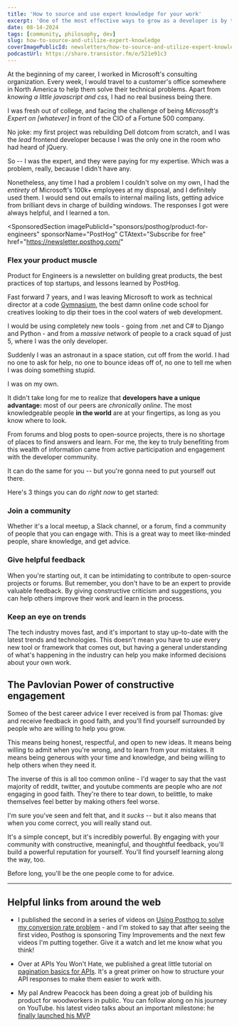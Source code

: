 ```yaml
---
title: 'How to source and use expert knowledge for your work'
excerpt: 'One of the most effective ways to grow as a developer is by tapping into the vast pool of knowledge available in the developer community.'
date: 08-14-2024
tags: [community, philosophy, dev]
slug: how-to-source-and-utilize-expert-knowledge
coverImagePublicId: newsletters/how-to-source-and-utilize-expert-knowledge/cover
podcastUrl: https://share.transistor.fm/e/521e91c3
---
```


At the beginning of my career, I worked in Microsoft's consulting organization. Every week, I would travel to a customer's office somewhere in North America to help them solve their technical problems. Apart from _knowing a little javascript and css,_ I had no real business being there.

I was fresh out of college, and facing the challenge of being _Microsoft's Expert on [whatever]_ in front of the CIO of a Fortune 500 company.

No joke: my first project was rebuilding Dell dotcom from scratch, and I was the _lead_ frontend developer because I was the only one in the room who had heard of jQuery.

So -- I was the expert, and they were paying for my expertise. Which was a problem, really, because I didn't have any.

Nonetheless, any time I had a problem I couldn't solve on my own, I had the _entirety_ of Microsoft's 100k+ employees at my disposal, and I definitely used them. I would send out emails to internal mailing lists, getting advice from brilliant devs in charge of building windows. The responses I got were always helpful, and I learned a ton.

<SponsoredSection
  imagePublicId="sponsors/posthog/product-for-engineers"
  sponsorName="PostHog"
  CTAtext="Subscribe for free"
  href="https://newsletter.posthog.com/"
>

### Flex your product muscle

Product for Engineers is a newsletter on building great products, the best practices of top startups, and lessons learned by PostHog.

</SponsoredSection>

Fast forward 7 years, and I was leaving Microsoft to work as technical director at a code [Gymnasium](https://thegymnasium.com), the best damn online code school for creatives looking to dip their toes in the cool waters of web development.

I would be using completely new tools - going from .net and C# to Django and Python - and from a _massive_ network of people to a crack squad of just 5, where I was the only developer.

Suddenly I was an astronaut in a space station, cut off from the world. I had no one to ask for help, no one to bounce ideas off of, no one to tell me when I was doing something stupid.

I was on my own.

It didn't take long for me to realize that **developers have a unique advantage:** most of our peers are _chronically online_. The most knowledgeable people **in the world** are at your fingertips, as long as you know where to look.

From forums and blog posts to open-source projects, there is no shortage of places to find answers and learn. For me, the key to truly benefiting from this wealth of information came from active participation and engagement with the developer community.

It can do the same for you -- but you're gonna need to put yourself out there.

Here's 3 things you can do _right now_ to get started:

### Join a community

Whether it's a local meetup, a Slack channel, or a forum, find a community of people that you can engage with. This is a great way to meet like-minded people, share knowledge, and get advice.

### Give helpful feedback

When you're starting out, it can be intimidating to contribute to open-source projects or forums. But remember, you don't have to be an expert to provide valuable feedback. By giving constructive criticism and suggestions, you can help others improve their work and learn in the process.

### Keep an eye on trends

The tech industry moves fast, and it's important to stay up-to-date with the latest trends and technologies. This doesn't mean you have to _use_ every new tool or framework that comes out, but having a general understanding of what's happening in the industry can help you make informed decisions about your own work.

## The Pavlovian Power of constructive engagement

Someo of the best career advice I ever received is from pal Thomas: give and receive feedback in good faith, and you'll find yourself surrounded by people who are willing to help you grow.

This means being honest, respectful, and open to new ideas. It means being willing to admit when you're wrong, and to learn from your mistakes. It means being generous with your time and knowledge, and being willing to help others when they need it.

The inverse of this is all too common online - I'd wager to say that the vast majority of reddit, twitter, and youtube comments are people who are _not_ engaging in good faith. They're there to tear down, to belittle, to make themselves feel better by making others feel worse.

I'm sure you've seen and felt that, and it _sucks_ -- but it also means that when you come correct, you will really stand out.

It's a simple concept, but it's incredibly powerful. By engaging with your community with constructive, meaningful, and thoughtful feedback, you'll build a powerful reputation for yourself. You'll find yourself learning along the way, too.

Before long, you'll be the one people come to for advice.

---

## Helpful links from around the web

- I published the second in a series of videos on [Using Posthog to solve my conversion rate problem](https://www.youtube.com/watch?v=RaX8NeEhowU&t=1s) - and I'm stoked to say that after seeing the first video, Posthog is sponsoring Tiny Improvements and the next few videos I'm putting together. Give it a watch and let me know what you think!

- Over at APIs You Won't Hate, we published a great little tutorial on [pagination basics for APIs](https://apisyouwonthate.com/blog/api-design-basics-pagination/). It's a great primer on how to structure your API responses to make them easier to work with.

- My pal Andrew Peacock has been doing a great job of building his product for woodworkers in public. You can follow along on his journey on YouTube. his latest video talks about an important milestone: he [finally launched his MVP](https://www.youtube.com/watch?v=O0ryiXiSvVg)

